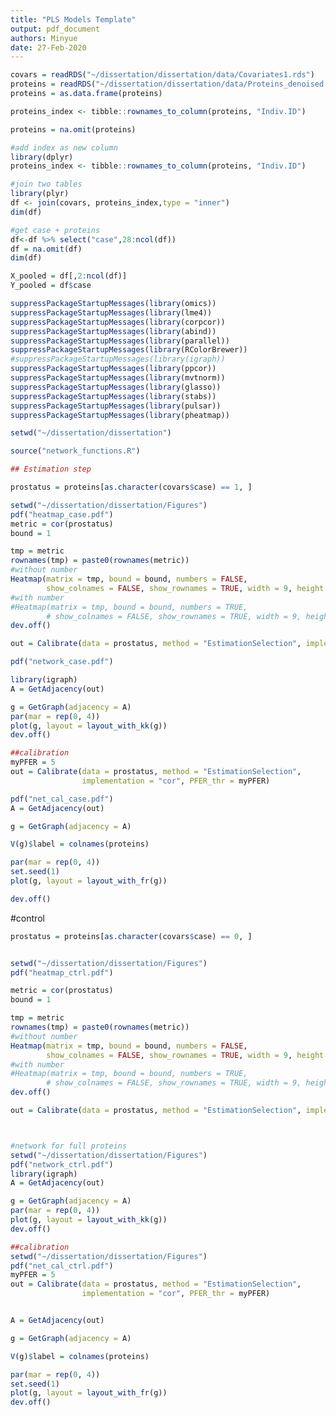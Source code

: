 ```yaml
---
title: "PLS Models Template"
output: pdf_document
authors: Minyue
date: 27-Feb-2020
---
```


```r
covars = readRDS("~/dissertation/dissertation/data/Covariates1.rds") 
proteins = readRDS("~/dissertation/dissertation/data/Proteins_denoised.rds")
proteins = as.data.frame(proteins)

proteins_index <- tibble::rownames_to_column(proteins, "Indiv.ID")

proteins = na.omit(proteins)

#add index as new column
library(dplyr)
proteins_index <- tibble::rownames_to_column(proteins, "Indiv.ID")

#join two tables
library(plyr)
df <- join(covars, proteins_index,type = "inner")
dim(df)

#get case + proteins
df<-df %>% select("case",28:ncol(df))
df = na.omit(df)
dim(df)

X_pooled = df[,2:ncol(df)]
Y_pooled = df$case
```

```r
suppressPackageStartupMessages(library(omics))
suppressPackageStartupMessages(library(lme4))
suppressPackageStartupMessages(library(corpcor))
suppressPackageStartupMessages(library(abind))
suppressPackageStartupMessages(library(parallel))
suppressPackageStartupMessages(library(RColorBrewer))
#suppressPackageStartupMessages(library(igraph))
suppressPackageStartupMessages(library(ppcor))
suppressPackageStartupMessages(library(mvtnorm))
suppressPackageStartupMessages(library(glasso))
suppressPackageStartupMessages(library(stabs))
suppressPackageStartupMessages(library(pulsar))
suppressPackageStartupMessages(library(pheatmap))

setwd("~/dissertation/dissertation")

source("network_functions.R")
```

```r
## Estimation step

prostatus = proteins[as.character(covars$case) == 1, ]
```


```r
setwd("~/dissertation/dissertation/Figures")
pdf("heatmap_case.pdf")
metric = cor(prostatus)
bound = 1

tmp = metric
rownames(tmp) = paste0(rownames(metric))
#without number
Heatmap(matrix = tmp, bound = bound, numbers = FALSE,
        show_colnames = FALSE, show_rownames = TRUE, width = 9, height = 7)
#with number
#Heatmap(matrix = tmp, bound = bound, numbers = TRUE,
        # show_colnames = FALSE, show_rownames = TRUE, width = 9, height = 7)
dev.off()
```
```r
out = Calibrate(data = prostatus, method = "EstimationSelection", implementation = "cor", PFER_thr = +Inf)
```
```r
pdf("network_case.pdf")

library(igraph)
A = GetAdjacency(out)

g = GetGraph(adjacency = A)
par(mar = rep(0, 4))
plot(g, layout = layout_with_kk(g))
dev.off()
```
```r
##calibration
myPFER = 5
out = Calibrate(data = prostatus, method = "EstimationSelection",
                implementation = "cor", PFER_thr = myPFER)
```

```r
pdf("net_cal_case.pdf")
A = GetAdjacency(out)

g = GetGraph(adjacency = A)

V(g)$label = colnames(proteins)

par(mar = rep(0, 4))
set.seed(1)
plot(g, layout = layout_with_fr(g))

dev.off()
```

#control
```r
prostatus = proteins[as.character(covars$case) == 0, ]


setwd("~/dissertation/dissertation/Figures")
pdf("heatmap_ctrl.pdf")

metric = cor(prostatus)
bound = 1

tmp = metric
rownames(tmp) = paste0(rownames(metric))
#without number
Heatmap(matrix = tmp, bound = bound, numbers = FALSE,
        show_colnames = FALSE, show_rownames = TRUE, width = 9, height = 7)
#with number
#Heatmap(matrix = tmp, bound = bound, numbers = TRUE,
        # show_colnames = FALSE, show_rownames = TRUE, width = 9, height = 7)
dev.off()
```

```r
out = Calibrate(data = prostatus, method = "EstimationSelection", implementation = "cor", PFER_thr = +Inf)



#network for full proteins
setwd("~/dissertation/dissertation/Figures")
pdf("network_ctrl.pdf")
library(igraph)
A = GetAdjacency(out)

g = GetGraph(adjacency = A)
par(mar = rep(0, 4))
plot(g, layout = layout_with_kk(g))
dev.off()
```

```r
##calibration
setwd("~/dissertation/dissertation/Figures")
pdf("net_cal_ctrl.pdf")
myPFER = 5
out = Calibrate(data = prostatus, method = "EstimationSelection",
                implementation = "cor", PFER_thr = myPFER)


A = GetAdjacency(out)

g = GetGraph(adjacency = A)

V(g)$label = colnames(proteins)

par(mar = rep(0, 4))
set.seed(1)
plot(g, layout = layout_with_fr(g))
dev.off()
```

